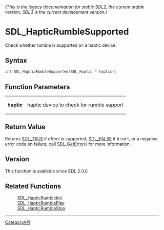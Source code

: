 ====== (This is the legacy documentation for stable SDL2, the current stable version; SDL3 is the current development version.) ======
= SDL_HapticRumbleSupported =

Check whether rumble is supported on a haptic device.

== Syntax ==

<syntaxhighlight lang='c'>
int SDL_HapticRumbleSupported(SDL_Haptic * haptic);
</syntaxhighlight>

== Function Parameters ==

{|
|'''haptic'''
|haptic device to check for rumble support
|}

== Return Value ==

Returns [[SDL_TRUE]] if effect is supported, [[SDL_FALSE]] if it isn't, or
a negative error code on failure; call [[SDL_GetError]]() for more
information.

== Version ==

This function is available since SDL 2.0.0.

== Related Functions ==

:[[SDL_HapticRumbleInit]]
:[[SDL_HapticRumblePlay]]
:[[SDL_HapticRumbleStop]]

----
[[CategoryAPI]]


